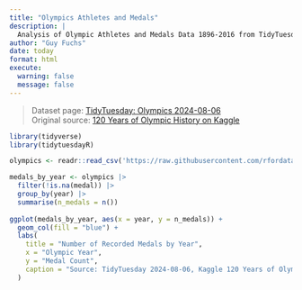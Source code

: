 ```yaml
---
title: "Olympics Athletes and Medals"
description: |
  Analysis of Olympic Athletes and Medals Data 1896-2016 from TidyTuesday
author: "Guy Fuchs"
date: today
format: html
execute:
  warning: false
  message: false
---
```


> Dataset page: [TidyTuesday: Olympics 2024-08-06](https://github.com/rfordatascience/tidytuesday/tree/main/data/2024/2024-08-06)  
> Original source: [120 Years of Olympic History on Kaggle](https://www.kaggle.com/datasets/heesoo37/120-years-of-olympic-history-athletes-and-results/)

```r
library(tidyverse)
library(tidytuesdayR)

olympics <- readr::read_csv('https://raw.githubusercontent.com/rfordatascience/tidytuesday/main/data/2024/2024-08-06/olympics.csv')

medals_by_year <- olympics |>
  filter(!is.na(medal)) |>
  group_by(year) |>
  summarise(n_medals = n())
  
ggplot(medals_by_year, aes(x = year, y = n_medals)) +
  geom_col(fill = "blue") +
  labs(
    title = "Number of Recorded Medals by Year",
    x = "Olympic Year",
    y = "Medal Count",
    caption = "Source: TidyTuesday 2024-08-06, Kaggle 120 Years of Olympic History"
  )
```


